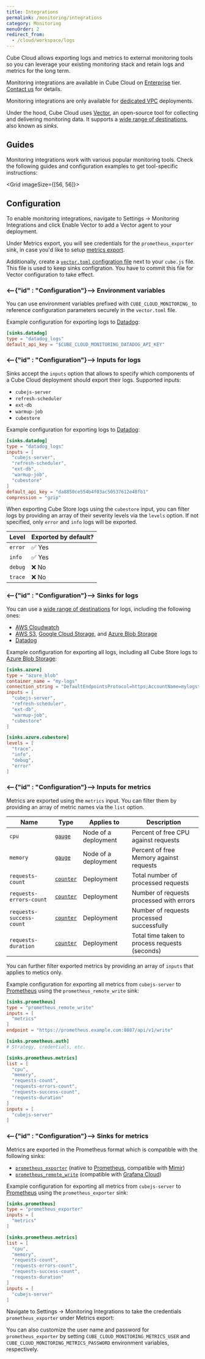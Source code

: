 ```yaml
---
title: Integrations
permalink: /monitoring/integrations
category: Monitoring
menuOrder: 2
redirect_from:
  - /cloud/workspace/logs
---
```


Cube Cloud allows exporting logs and metrics to external monitoring tools so
you can leverage your existing monitoring stack and retain logs and metrics
for the long term.

<SuccessBox>

Monitoring integrations are available in Cube Cloud on
[Enterprise](https://cube.dev/pricing) tier.
[Contact us](https://cube.dev/contact) for details.

</SuccessBox>

<InfoBox>

Monitoring integrations are only available for [dedicated VPC][ref-vpc] deployments.

</InfoBox>

Under the hood, Cube Cloud uses [Vector][vector], an open-source tool for
collecting and delivering monitoring data. It supports a [wide range of
destinations][vector-docs-sinks], also known as _sinks_.

<Diagram src="https://ucarecdn.com/17dbc263-2be4-4b7d-9f34-270cd66e878b/" />

## Guides

Monitoring integrations work with various popular monitoring tools. Check
the following guides and configuration examples to get tool-specific
instructions:

<Grid imageSize={[56, 56]}>
  <GridItem
    url="datadog"
    imageUrl="https://static.cube.dev/icons/datadog.svg"
    title="Datadog"
  />
  <GridItem
    url="grafana-cloud"
    imageUrl="https://static.cube.dev/icons/grafana.svg"
    title="Grafana Cloud"
  />
</Grid>

## Configuration

To enable monitoring integrations, navigate
to&nbsp;<Btn>Settings → Monitoring Integrations</Btn> and
click&nbsp;<Btn>Enable Vector</Btn> to add a Vector agent to your deployment.

<Screenshot src="https://ucarecdn.com/7db3949b-83b9-48ae-b4b6-bd2afeda5001/"/>

Under&nbsp;<Btn>Metrics export</Btn>, you will see credentials for the
`prometheus_exporter` sink, in case you'd like to setup
[metrics export][self-sinks-for-metrics].

Additionally, create a [`vector.toml` configration file][vector-docs-config]
next to your `cube.js` file. This file is used to keep sinks configration.
You have to commit this file for Vector configuration to take effect.

### <--{"id" : "Configuration"}--> Environment variables

You can use environment variables prefixed with `CUBE_CLOUD_MONITORING_`
to reference configuration parameters securely in the `vector.toml` file.

Example configuration for exporting logs to
[Datadog][vector-docs-sinks-datadog]:

```toml
[sinks.datadog]
type = "datadog_logs"
default_api_key = "$CUBE_CLOUD_MONITORING_DATADOG_API_KEY"
```

### <--{"id" : "Configuration"}--> Inputs for logs

Sinks accept the `inputs` option that allows to specify which components of
a Cube Cloud deployment should export their logs. Supported inputs:

- `cubejs-server`
- `refresh-scheduler`
- `ext-db`
- `warmup-job`
- `cubestore`

Example configuration for exporting logs to
[Datadog][vector-docs-sinks-datadog]:

```toml
[sinks.datadog]
type = "datadog_logs"
inputs = [
  "cubejs-server",
  "refresh-scheduler",
  "ext-db",
  "warmup-job",
  "cubestore"
]
default_api_key = "da8850ce554b4f03ac50537612e48fb1"
compression = "gzip"
```

When exporting Cube Store logs using the `cubestore` input, you can filter
logs by providing an array of their severity levels via the `levels` option.
If not specified, only `error` and `info` logs will be exported.

| Level     | Exported by default? |
| --------- | -------------------- |
| `error`   | ✅ Yes               |
| `info`    | ✅ Yes               |
| `debug`   | ❌ No                |
| `trace`   | ❌ No                |

### <--{"id" : "Configuration"}--> Sinks for logs

You can use a [wide range of destinations][vector-docs-sinks] for logs,
including the following ones:

- [AWS Cloudwatch][vector-docs-sinks-cloudwatch]
- [AWS S3][vector-docs-sinks-s3],
[Google Cloud Storage][vector-docs-sinks-gcs], and
[Azure Blob Storage][vector-docs-sinks-azureblob]
- [Datadog][vector-docs-sinks-datadog]

Example configuration for exporting all logs, including all Cube Store logs
to [Azure Blob Storage][vector-docs-sinks-azureblob]:

```toml
[sinks.azure]
type = "azure_blob"
container_name = "my-logs"
connection_string = "DefaultEndpointsProtocol=https;AccountName=mylogstorage;AccountKey=storageaccountkeybase64encoded;EndpointSuffix=core.windows.net"
inputs = [
  "cubejs-server",
  "refresh-scheduler",
  "ext-db",
  "warmup-job",
  "cubestore"
]

[sinks.azure.cubestore]
levels = [
  "trace",
  "info",
  "debug",
  "error"
]
```

### <--{"id" : "Configuration"}--> Inputs for metrics

Metrics are exported using the `metrics` input. You can filter them by
providing an array of metric names via the `list` option.

| Name                     | Type                                     | Applies to               | Description                                    |
| ------------------------ | ---------------------------------------- | ------------------------ | ---------------------------------------------- |
| `cpu`                    | [`gauge`][vector-docs-metrics-gauge]     | Node of a deployment     | Percent of free CPU against requests           |
| `memory`                 | [`gauge`][vector-docs-metrics-gauge]     | Node of a deployment     | Percent of free Memory against requests        |
| `requests-count`         | [`counter`][vector-docs-metrics-counter] | Deployment               | Total number of processed requests             |
| `requests-errors-count`  | [`counter`][vector-docs-metrics-counter] | Deployment               | Number of requests processed with errors       |
| `requests-success-count` | [`counter`][vector-docs-metrics-counter] | Deployment               | Number of requests processed successfully      |
| `requests-duration`      | [`counter`][vector-docs-metrics-counter] | Deployment               | Total time taken to process requests (seconds) |

You can further filter exported metrics by providing an array of `inputs`
that applies to metics only.

Example configuration for exporting all metrics from `cubejs-server` to
[Prometheus][vector-docs-sinks-prometheus] using the
`prometheus_remote_write` sink:

```toml
[sinks.prometheus]
type = "prometheus_remote_write"
inputs = [
  "metrics"
]
endpoint = "https://prometheus.example.com:8087/api/v1/write"

[sinks.prometheus.auth]
# Strategy, credentials, etc.

[sinks.prometheus.metrics]
list = [
  "cpu",
  "memory",
  "requests-count",
  "requests-errors-count",
  "requests-success-count",
  "requests-duration"
]
inputs = [
  "cubejs-server"
]
```

### <--{"id" : "Configuration"}--> Sinks for metrics

Metrics are exported in the Prometheus format which is compatible with
the following sinks:

- [`prometheus_exporter`][vector-docs-sinks-prometheus-exporter] (native to
[Prometheus][prometheus], compatible with [Mimir][mimir])
- [`prometheus_remote_write`][vector-docs-sinks-prometheus] (compatible with
[Grafana Cloud][grafana-cloud])

Example configuration for exporting all metrics from `cubejs-server` to
[Prometheus][vector-docs-sinks-prometheus-exporter] using the
`prometheus_exporter` sink:

```toml
[sinks.prometheus]
type = "prometheus_exporter"
inputs = [
  "metrics"
]

[sinks.prometheus.metrics]
list = [
  "cpu",
  "memory",
  "requests-count",
  "requests-errors-count",
  "requests-success-count",
  "requests-duration"
]
inputs = [
  "cubejs-server"
]
```

Navigate to&nbsp;<Btn>Settings → Monitoring Integrations</Btn> to take the
credentials `prometheus_exporter`  under&nbsp;<Btn>Metrics export</Btn>:

<Screenshot src="https://ucarecdn.com/7db3949b-83b9-48ae-b4b6-bd2afeda5001/"/>

You can also customize the user name and password for `prometheus_exporter` by
setting `CUBE_CLOUD_MONITORING_METRICS_USER` and
`CUBE_CLOUD_MONITORING_METRICS_PASSWORD` environment variables, respectively.

[self-sinks-for-metrics]: #configuration-sinks-for-metrics
[ref-vpc]: /cloud/configuration/connecting-with-a-vpc
[vector]: https://vector.dev/
[vector-docs-config]: https://vector.dev/docs/reference/configuration/
[vector-docs-sinks]: https://vector.dev/docs/reference/configuration/sinks/
[vector-docs-sinks-cloudwatch]: https://vector.dev/docs/reference/configuration/sinks/aws_cloudwatch_logs/
[vector-docs-sinks-s3]: https://vector.dev/docs/reference/configuration/sinks/aws_s3/
[vector-docs-sinks-azureblob]: https://vector.dev/docs/reference/configuration/sinks/azure_blob/
[vector-docs-sinks-gcs]: https://vector.dev/docs/reference/configuration/sinks/gcp_cloud_storage/
[vector-docs-sinks-datadog]: https://vector.dev/docs/reference/configuration/sinks/datadog_logs/
[vector-docs-sinks-prometheus]: https://vector.dev/docs/reference/configuration/sinks/prometheus_remote_write/
[vector-docs-sinks-prometheus-exporter]: https://vector.dev/docs/reference/configuration/sinks/prometheus_exporter/
[vector-docs-metrics-gauge]: https://vector.dev/docs/about/under-the-hood/architecture/data-model/metric/#gauge
[vector-docs-metrics-counter]: https://vector.dev/docs/about/under-the-hood/architecture/data-model/metric/#counter
[prometheus]: https://prometheus.io
[mimir]: https://grafana.com/oss/mimir/
[grafana-cloud]: https://grafana.com/products/cloud/

